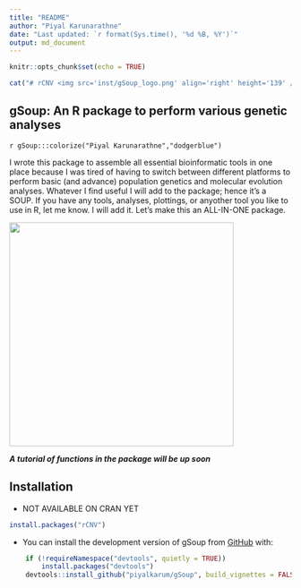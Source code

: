 ```yaml
---
title: "README"
author: "Piyal Karunarathne"
date: "Last updated: `r format(Sys.time(), '%d %B, %Y')`"
output: md_document
---
```


```r
knitr::opts_chunk$set(echo = TRUE)
```



```r
cat("# rCNV <img src='inst/gSoup_logo.png' align='right' height='139' />")
```

## gSoup: An R package to perform various genetic analyses
`r gSoup:::colorize("Piyal Karunarathne","dodgerblue")`

I wrote this package to assemble all essential bioinformatic tools in one place because I was tired of having to switch between different platforms to perform basic (and advance) population genetics and molecular evolution analyses. Whatever I find useful I will add to the package; hence it's a SOUP. If you have any tools, analyses, plottings, or anyother tool you like to use in R, let me know. I will add it. Let's make this an ALL-IN-ONE package.

![](inst/Athaliana_plot_exmaple.png){width=400}

***A tutorial of functions in the package will be up soon***

## Installation  

* NOT AVAILABLE ON CRAN YET  
```r
install.packages("rCNV")
```

* You can install the development version of gSoup from [GitHub](https://github.com/) with:
```r
    if (!requireNamespace("devtools", quietly = TRUE)) 
        install.packages("devtools") 
    devtools::install_github("piyalkarum/gSoup", build_vignettes = FALSE)
```



